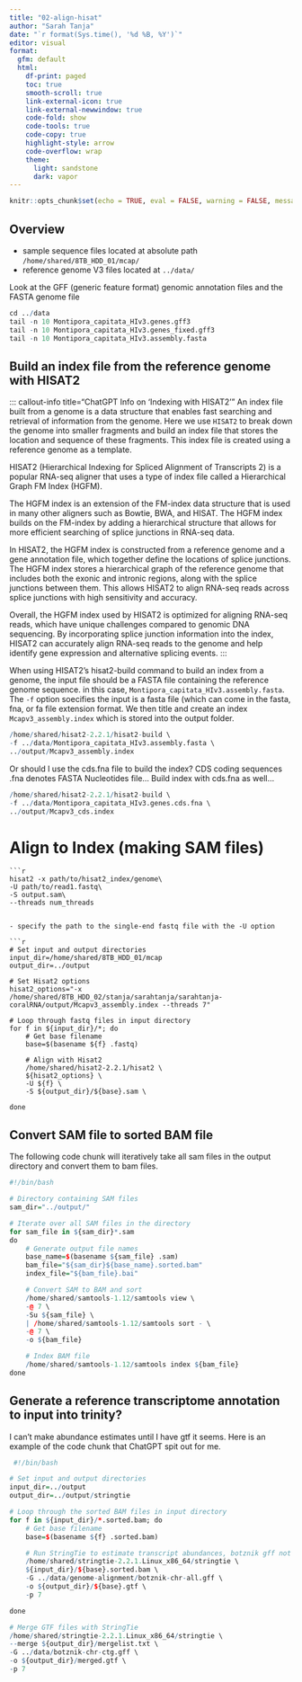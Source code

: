 ```yaml
---
title: "02-align-hisat"
author: "Sarah Tanja"
date: "`r format(Sys.time(), '%d %B, %Y')`" 
editor: visual
format:
  gfm: default
  html:
    df-print: paged
    toc: true
    smooth-scroll: true
    link-external-icon: true
    link-external-newwindow: true
    code-fold: show
    code-tools: true
    code-copy: true
    highlight-style: arrow
    code-overflow: wrap
    theme:
      light: sandstone
      dark: vapor
---
```


```r
knitr::opts_chunk$set(echo = TRUE, eval = FALSE, warning = FALSE, message = FALSE)
```
## Overview


- sample sequence files located at absolute path `/home/shared/8TB_HDD_01/mcap/` 
- reference genome V3 files located at `../data/`


Look at the GFF (generic feature format) genomic annotation files and the FASTA genome file
```r
cd ../data
tail -n 10 Montipora_capitata_HIv3.genes.gff3
tail -n 10 Montipora_capitata_HIv3.genes_fixed.gff3
tail -n 10 Montipora_capitata_HIv3.assembly.fasta
```

## Build an index file from the reference genome with HISAT2

::: callout-info title="ChatGPT Info on 'Indexing with HISAT2'"
An index file built from a genome is a data structure that enables fast searching and retrieval of information from the genome. Here we use `HISAT2` to break down the genome into smaller fragments and build an index file that stores the location and sequence of these fragments. This index file is created using a reference genome as a template.

HISAT2 (Hierarchical Indexing for Spliced Alignment of Transcripts 2) is a popular RNA-seq aligner that uses a type of index file called a Hierarchical Graph FM Index (HGFM).

The HGFM index is an extension of the FM-index data structure that is used in many other aligners such as Bowtie, BWA, and HISAT. The HGFM index builds on the FM-index by adding a hierarchical structure that allows for more efficient searching of splice junctions in RNA-seq data.

In HISAT2, the HGFM index is constructed from a reference genome and a gene annotation file, which together define the locations of splice junctions. The HGFM index stores a hierarchical graph of the reference genome that includes both the exonic and intronic regions, along with the splice junctions between them. This allows HISAT2 to align RNA-seq reads across splice junctions with high sensitivity and accuracy.

Overall, the HGFM index used by HISAT2 is optimized for aligning RNA-seq reads, which have unique challenges compared to genomic DNA sequencing. By incorporating splice junction information into the index, HISAT2 can accurately align RNA-seq reads to the genome and help identify gene expression and alternative splicing events.
:::

When using HISAT2's hisat2-build command to build an index from a genome, the input file should be a FASTA file containing the reference genome sequence. in this case, `Montipora_capitata_HIv3.assembly.fasta`. The `-f` option soecifies the input is a fasta file (which can come in the fasta, fna, or fa file extension format. We then title and create an index `Mcapv3_assembly.index`  which is stored into the output folder.
```r
/home/shared/hisat2-2.2.1/hisat2-build \
-f ../data/Montipora_capitata_HIv3.assembly.fasta \
../output/Mcapv3_assembly.index
```

Or should I use the cds.fna file to build the index?
CDS coding sequences .fna denotes FASTA Nucleotides file...
Build index with cds.fna as well... 
```r
/home/shared/hisat2-2.2.1/hisat2-build \
-f ../data/Montipora_capitata_HIv3.genes.cds.fna \
../output/Mcapv3_cds.index
```

# Align to Index (making SAM files)

```
```r
hisat2 -x path/to/hisat2_index/genome\
-U path/to/read1.fastq\
-S output.sam\
--threads num_threads
```
```

- specify the path to the single-end fastq file with the -U option

```r
# Set input and output directories
input_dir=/home/shared/8TB_HDD_01/mcap
output_dir=../output

# Set Hisat2 options
hisat2_options="-x /home/shared/8TB_HDD_02/stanja/sarahtanja/sarahtanja-coralRNA/output/Mcapv3_assembly.index --threads 7"

# Loop through fastq files in input directory
for f in ${input_dir}/*; do
    # Get base filename
    base=$(basename ${f} .fastq)
    
    # Align with Hisat2
    /home/shared/hisat2-2.2.1/hisat2 \
    ${hisat2_options} \
    -U ${f} \
    -S ${output_dir}/${base}.sam \
    
done

```

## Convert SAM file to sorted BAM file

The following code chunk will iteratively take all sam files in the output directory and convert them to bam files.
```r
#!/bin/bash

# Directory containing SAM files
sam_dir="../output/"

# Iterate over all SAM files in the directory
for sam_file in ${sam_dir}*.sam
do
    # Generate output file names
    base_name=$(basename ${sam_file} .sam)
    bam_file="${sam_dir}${base_name}.sorted.bam"
    index_file="${bam_file}.bai"

    # Convert SAM to BAM and sort
    /home/shared/samtools-1.12/samtools view \
    -@ 7 \
    -Su ${sam_file} \
    | /home/shared/samtools-1.12/samtools sort - \
    -@ 7 \
    -o ${bam_file}

    # Index BAM file
    /home/shared/samtools-1.12/samtools index ${bam_file}
done

```


## Generate a reference transcriptome annotation to input into trinity?
I can't make abundance estimates until I have gtf it seems. Here is an example of the code chunk that ChatGPT spit out for me. 

```r
 #!/bin/bash

# Set input and output directories
input_dir=../output
output_dir=../output/stringtie

# Loop through the sorted BAM files in input directory
for f in ${input_dir}/*.sorted.bam; do
    # Get base filename
    base=$(basename ${f} .sorted.bam)

    # Run StringTie to estimate transcript abundances, botznik gff not accepted as a valid reference transcript... :(
    /home/shared/stringtie-2.2.1.Linux_x86_64/stringtie \
    ${input_dir}/${base}.sorted.bam \
    -G ../data/genome-alignment/botznik-chr-all.gff \
    -o ${output_dir}/${base}.gtf \
    -p 7

done

# Merge GTF files with StringTie
/home/shared/stringtie-2.2.1.Linux_x86_64/stringtie \
--merge ${output_dir}/mergelist.txt \
-G ../data/botznik-chr-ctg.gff \
-o ${output_dir}/merged.gtf \
-p 7

```



